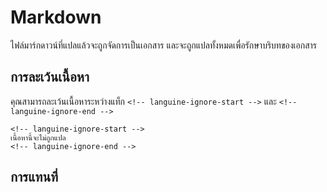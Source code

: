 # Markdown

ไฟล์มาร์กดาวน์ที่แปลแล้วจะถูกจัดการเป็นเอกสาร และจะถูกแปลทั้งหมดเพื่อรักษาบริบทของเอกสาร

## การละเว้นเนื้อหา

คุณสามารถละเว้นเนื้อหาระหว่างแท็ก `<!-- languine-ignore-start -->` และ `<!-- languine-ignore-end -->`

```mdx
<!-- languine-ignore-start -->
เนื้อหานี้จะไม่ถูกแปล
<!-- languine-ignore-end -->
``` 

## การแทนที่